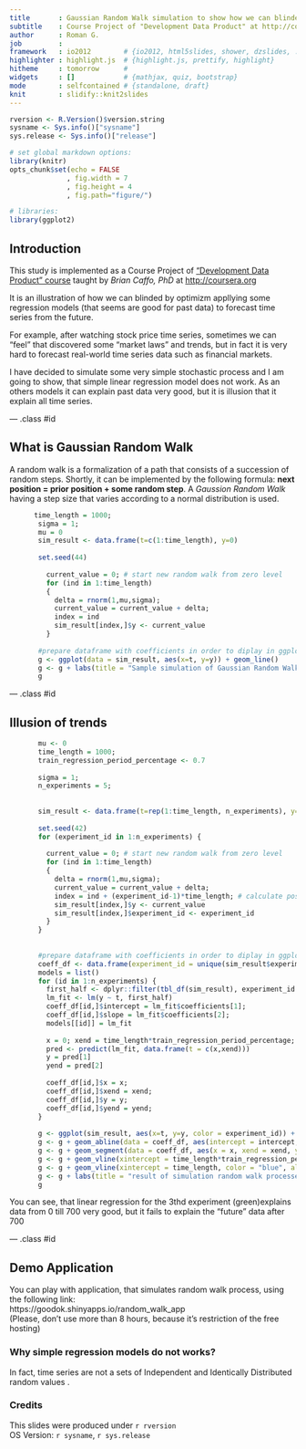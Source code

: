 ```yaml
---
title       : Gaussian Random Walk simulation to show how we can blinded
subtitle    : Course Project of "Development Data Product" at http://coursera.org
author      : Roman G.
job         : 
framework   : io2012        # {io2012, html5slides, shower, dzslides, ...}
highlighter : highlight.js  # {highlight.js, prettify, highlight}
hitheme     : tomorrow      # 
widgets     : []            # {mathjax, quiz, bootstrap}
mode        : selfcontained # {standalone, draft}
knit        : slidify::knit2slides
---
```



```r
rversion <- R.Version()$version.string
sysname <- Sys.info()["sysname"]
sys.release <- Sys.info()["release"]

# set global markdown options:
library(knitr)
opts_chunk$set(echo = FALSE
              , fig.width = 7
              , fig.height = 4
              , fig.path="figure/")

# libraries:
library(ggplot2)
```
## Introduction

This study is implemented  as a Course Project of ["Development Data Product" course](https://www.coursera.org/course/devdataprod) taught by *Brian Caffo, PhD* at <http://coursera.org>    


It is an illustration of how we can blinded by optimizm appllying some regression models (that seems are good for past data)  to forecast time series from the future.

For example, after watching stock price time series, sometimes we can "feel" that discovered some "market laws"  and trends, but in fact it is very hard to forecast real-world time series data such as financial markets. 

I have decided to simulate some very simple stochastic process and I am going to show, that simple linear regression model does not work. As an others models it can explain past data very good, but it is illusion that it explain all time series.

--- .class #id 

## What is Gaussian Random Walk

A random walk is a formalization of a path that consists of a succession of random steps. Shortly, it can be implemented by the following formula:  **next position = prior position + some random step**.  A *Gaussion Random Walk* having a step size that varies according to a normal distribution is used.

```r
      time_length = 1000;
       sigma = 1;              
       mu = 0       
       sim_result <- data.frame(t=c(1:time_length), y=0)
       
       set.seed(44)
         
         current_value = 0; # start new random walk from zero level
         for (ind in 1:time_length)
         {      
           delta = rnorm(1,mu,sigma);
           current_value = current_value + delta;
           index = ind 
           sim_result[index,]$y <- current_value           
         }
       
       #prepare dataframe with coefficients in order to diplay in ggplot using common colors for geom_abline and geom_line        
       g <- ggplot(data = sim_result, aes(x=t, y=y)) + geom_line()         
       g <- g + labs(title = "Sample simulation of Gaussian Random Walk process  (mu=0, sigma=1)", x = "time", y = "distance from start")
       g

```

--- .class #id 

## Illusion of trends

```r
       mu <- 0
       time_length = 1000;
       train_regression_period_percentage <- 0.7
       
       sigma = 1;              
       n_experiments = 5;
       
       
       sim_result <- data.frame(t=rep(1:time_length, n_experiments), y=0, experiment_id = as.factor(rep(1:n_experiments, each=time_length)))
       
       set.seed(42)
       for (experiment_id in 1:n_experiments) {
         
         current_value = 0; # start new random walk from zero level
         for (ind in 1:time_length)
         {      
           delta = rnorm(1,mu,sigma);
           current_value = current_value + delta;
           index = ind + (experiment_id-1)*time_length; # calculate position in the dataframe
           sim_result[index,]$y <- current_value
           sim_result[index,]$experiment_id <- experiment_id
         }
       }
       
       
       #prepare dataframe with coefficients in order to diplay in ggplot using common colors for geom_abline and geom_line 
       coeff_df <- data.frame(experiment_id = unique(sim_result$experiment_id), intercept = 0, slope = 0, x = 0, xend = 0, y = 0, yend = 0);
       models = list()
       for (id in 1:n_experiments) {
         first_half <- dplyr::filter(tbl_df(sim_result), experiment_id == id, t <= time_length*train_regression_period_percentage )  
         lm_fit <- lm(y ~ t, first_half)  
         coeff_df[id,]$intercept = lm_fit$coefficients[1];
         coeff_df[id,]$slope = lm_fit$coefficients[2];  
         models[[id]] = lm_fit  
         
         x = 0; xend = time_length*train_regression_period_percentage;
         pred <- predict(lm_fit, data.frame(t = c(x,xend)))
         y = pred[1]
         yend = pred[2]
         
         coeff_df[id,]$x = x;
         coeff_df[id,]$xend = xend;
         coeff_df[id,]$y = y;
         coeff_df[id,]$yend = yend;
       }
       
       g <- ggplot(sim_result, aes(x=t, y=y, color = experiment_id)) + geom_line()  
       g <- g + geom_abline(data = coeff_df, aes(intercept = intercept, slope = slope, color= experiment_id), linetype = 2) # plot linear extrapolation fitted by using half of time series
       g <- g + geom_segment(data = coeff_df, aes(x = x, xend = xend, y=y, yend = yend, color= experiment_id), linetype = 1, size = 1, arrow=arrow()) # linear regression
       g <- g + geom_vline(xintercept = time_length*train_regression_period_percentage, color = "black", alpha = 1/2) # to show half time
       g <- g + geom_vline(xintercept = time_length, color = "blue", alpha = 1/2) # to end of period
       g <- g + labs(title = "result of simulation random walk processes", x = "time", y = "distance from start")
       g

```

You can see, that  linear regression for the 3thd experiment (green)explains data from  0 till 700 very good, but it fails to explain the "future" data after 700

--- .class #id 


## Demo Application

You can play with application, that simulates random walk process, using the following link:  
https://goodok.shinyapps.io/random_walk_app  
(Please, don't use more than 8 hours, because it's restriction of the free hosting)

### Why simple regression models do not works?
In fact, time series are not a sets of Independent and Identically Distributed random values .

### Credits

This slides were produced under
`r rversion`  
OS Version: `r sysname`, `r sys.release`






